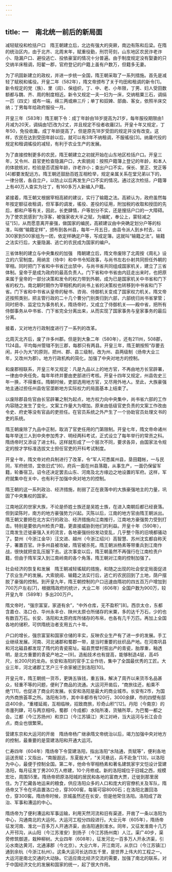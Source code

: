 ```yaml
---
---
---
```

title: 一　南北统一前后的新局面
---




减轻赋役和检括户口　隋王朝建立后，北边有强大的突厥，南边有陈和后梁。在隋的统治区内，由于北齐、北周末年，赋重役勤，刑罚苛刻，山东地区农民诈老诈小、隐漏户口、避役逃亡、投依豪室的情况十分普遍。由于制度规定没有娶妻的只交纳半床租调，阳翟一郡，官府登记的户籍上虽有户数万，但籍多无妻。

为了巩固新建立的政权，并进一步统一全国，隋王朝采取了一系列措施。首先是减轻了赋税和徭役。开皇二年（582年），隋文帝颁布了关于均田和租调的新令[1]。新令规定的党（族）、里（闾）、保组织，丁、中、老、小年限，丁男、妇人受田数额都与魏、齐、周的制度相近。新令又规定一夫一妇为一床，交纳租粟三石，调绢一匹（四丈）或布一端，绵三两或麻三斤；单丁和奴婢、部曲、客女，依照半床交纳；丁男每年给政府服役一月。

开皇三年（583年）隋王朝下令：成丁年龄由18岁提高为21岁，每年服役期限由1月减为20天，调绢由1匹改为2丈，并且规定不役者收庸[2]。开皇十年又规定，丁年50，免役收庸。成丁年龄提高了，但是原先18岁受田的规定并没有改变。这样，农民在达到受田年龄以后，就可以有3年不纳租调，不服徭役[3]。纳庸代役的规定和租调徭役的减轻，有利于农业生产的发展。

为了直接控制更多的农民，隋王朝建立之初就开始在山东地区检括户口。开皇三年，又令州、县官吏检查隐漏户口，大索貌阅：按照户籍簿上登记的年龄，和本人的体貌核对，检验是否谎报年龄，诈老诈小；查出户口不实，保长、里正、党正等[4]都要发配远方。隋王朝还鼓励百姓互相检举，规定亲属关系在堂兄弟以下的，一律分居，各自立户，以防止以后再发生户口不实的情况。通过这次检括，户籍簿上有40万人查实为壮丁，有160多万人新编入户籍。

紧接着，隋王朝又根据宰相高颍的建议，实行了输籍之法。高颍认为，政府虽然每年按定额征收租调，但军事的调发，徭役、差役的征用，附加税的收取和授田的先后，都和户等有关，因此，长吏肆情，户等划分不实，还是搜括户口的一大障碍。为了使农民感到“为浮客，被强家收大半之赋，为编甿，奉公上，蒙轻减之征”[5]，从而愿意离开豪强，做国家的编民，高颍建议由中央确定划分户等的标准，叫做“输籍定样”，颁布到各州县，每年一月五日，由县令派人到乡村去，以300家到500家组为一团，依定样确定户等，写成定簿。这就叫“输籍之法”。输籍之法实行后，大量隐漏、逃亡的农民成为国家的编户。

三省体制的建立与中央集权的加强　隋朝建立后，隋文帝废除了北周按《周礼》设立的六官制度。用纳言（侍中）和中书令知政事，与尚书左右仆射共同担任外朝的宰相。同时把门下省和中书省迁出禁中，与尚书省共同组成国家机关，建立了三省体制。皇帝于是成为政府的最高负责人。门下省和中书省由内廷走出来时，也把原来属于皇帝的一部分决策和发令的权力带到外朝，成为已是国家机关中书省和门下省的权力。南北朝时期作为宰相机构的尚书上省的决策权也转移到中书省和门下省。门下省和中书省从皇帝的秘书、咨询、侍御机关变成了国家权力机关。隋文帝还按照类别，把主管行政的二十几个曹分门别类归到六部，六部统归尚书省掌管；同时把寺、监定位为事务机关。隋炀帝时，又成立了侍御机关——殿中省，把所有侍御事务从中书省、门下省完全分离出来，从而实现了国家事务与皇家事务的最后分离。

接着，又对地方行政制度进行了一系列的改革。

北周灭北齐后，废了许多州郡。但是到大象二年（580年），还有211州，508郡，1124县。平均每州管辖不到三郡，每郡只有两县。开皇三年，隋王朝按照“存要去闲，并小为大”的原则，把州、郡、县三级制，改为州、县两级制（炀帝大业三年，又改州为郡）。地方行政机构的简化，加强了中央对地方的控制。

和废郡相联系，开皇三年又规定：凡是九品以上的地方官，不再由地方长官辟署，一律由中央任免，每年年终并要由吏部进行考核。开皇十四年又规定，州县佐史三年一换，不得重任。隋朝时候，吏部选用地方官，又尽用外地人。至此，大族豪强地主通过担任州县佐官垄断地方实际权力的局面基本上结束了。

以废除郡县佐官由长官辟署之制为起点，地方权力向中央集中，尚书省六部的工作内容随之发生了变化，文案工作量大为增加。原来由低级官吏负责的文案工作改由令史、府史等没有官品的吏担任。在官员系统之外产生了一个协助官员处理文书的吏的系统。

隋王朝废除了九品中正制，取消了官吏任用的门第限制。开皇七年，隋文帝命诸州每年举送三人到中央参加秀才、明经两科考试，正式设立了每年举行的常贡之科。隋炀帝时又添设了进士科。这样就形成了一个层次不同，要求各异，由国家法令规定的按才学标准选拔文士担任官吏的开科考试制度。

开皇十年，隋文帝对府兵制进行了改革，令“军人可悉属州县，垦田籍帐，一与民同，军府统领，宜依旧式”[6]，府兵一面在州县落籍，从事生产，一面仍保留军籍，轮番宿卫。诏令还决定罢去山东、河南及北方缘边之地设置的军府。这样，军府就集中在关中，也有利于加强中央对地方的控制。

隋王朝的这一系列政治、经济措施，削弱了正在衰落中的大族豪强地主的力量，巩固了中央集权的国家。

江南地区的世家大族，不论是侨姓士族还是吴姓士族，在进入南朝后都已经衰落。但到梁陈时，南方的地方豪强势力兴起。灭陈以后，江南的地方官由隋王朝派出。隋王朝又要把在北方实行的政治、经济措施向江南推行，江南地方豪强势力受到打击。特别是要依内州检责户籍，更直接威胁到他们的利益。开皇十年（590年），江南发生迁徙豪强入关的流言，各地豪强纷纷发动变乱，几乎整个陈的旧境都骚动了。婺州（今浙江金华）汪文进、越州（今浙江绍兴）高智慧、苏州沈玄都自称天子，署置百官。许多州县被攻破，隋官被杀死。隋王朝派杨素等带重兵到江南作战，很快就把变乱压服下去。这次事变以后，隋王朝虽然不再强行在江南检责户籍，但由于隋军深入到江南岭南的各个角落，隋王朝对江南的控制加强了。

社会经济的恢复和发展　隋王朝减轻徭赋的措施，和随之出现的社会安定局面促进了农业生产的发展。大索貌阅、输籍之法实行后，逃亡的农民回到了土地，荫户摆脱了豪强的控制。到开皇九年，隋王朝控制的户口迅速由隋初的四五百万户增加到700万户左右[7]，根据隋政府的统计，大业二年（606年）全国户数为900万，较开皇九年（589年）多出200万户。

隋文帝时，“强宗富室，家道有余”，“中外仓库，无不盈积”[8]。西京太仓，东都含嘉仓、洛口仓、华州永丰仓、陕州太原仓所储存的米粟，多的达千万石，少的也有数百万石。长安、洛阳和太原府库所储存的布帛，也各有几千万匹。再加上全国各地的储积，可供隋统治者支用五六十年。

户口的增长，强宗富室和国家仓储的丰实，反映农业生产有了进一步的发展。手工业继续发展。河南、河北诸郡和蜀郡一带，是当时重要的丝织品产地。在河南巩县和河北磁县都发现了隋代的青瓷窑址。磁县贾壁村窑出产的青瓷，胎厚重，釉透明，是北方重要的青瓷产地之一[9]。造船技术也有提高，能够制造4层，高45尺，长200尺的龙舟。长安和洛阳的官手工业作坊，集中了全国最优秀的工匠。大业三年，河北诸郡工艺户三千余家被迁到洛阳[10]。

开皇元年，隋王朝统一货币，更铸五铢钱，重五铢，解决了周齐以来货币名品甚众，轻重不等的问题，便利了商品的流通。大运河开凿后，“商旅往还，船乘不绝”[11]，也促进了商业的发展。长安和洛阳是最大的商业城市。长安有2市，为国内外商旅荟萃之所。洛阳有3市，其中丰都市有120行，3000余肆，市的四壁有邸店400余，“重楼延阁，互相临映，招致商旅，珍奇山积”[12]。丹阳（今南京）的市廛列肆，可与两京相埒。蜀郡（今成都）水陆所凑，货殖所萃，为巴蜀一都之会。江都（今江苏扬州）和京口（今江苏镇江）夹江对峙，当大运河与长江会合点，商业也很繁荣。

营建东京和大运河的开凿　隋炀帝杨广继承隋文帝统治以后，竭力加强中央对地方的控制，最重要的是营建洛阳和开通大运河。

仁寿四年（604年）隋炀帝下令营建洛阳，指出洛阳“水陆通，贡赋等”，便利各地运送贡赋；又指出，“南服遐远，东夏殷大”，“关河悬远，兵不赴急”[13]，以洛阳为中心，最便于控制全国。第二年，他命令宰相杨素和著名建筑家宇文恺设计营建洛阳，每月征发丁男200万人修建，10个月修成。新的洛阳城位于旧城之西，规模宏壮，周围55里。隋炀帝把原洛阳城的居民和各地的富商大贾，迁徙到那里居住。为了贮藏各地运来的粮食，供应洛阳众多的人口和庞大的官僚机关及军队，隋炀帝又下令在巩县置洛口仓，穿3000窖，每窖可容8000石；在洛阳北置回洛仓，穿300窖。隋炀帝时候，京城虽然还在长安，但是他常住洛阳。洛阳成了政治、军事和漕运的中心。

隋炀帝为了便利漕运和军事运输，利用天然河流和旧有渠道，开凿了一条以洛阳为中心，沟通南北的大运何。大运河工程分四段进行。大业元年（605年），隋炀帝征发河南、淮北一百多万人开通济渠，由洛阳通到淮水。同年，又征发淮南十几万人开邗沟，从山阳（今江苏淮安）到扬子（今江苏扬州南）人江。渠广40步，渠旁修筑御道，栽种柳树。大业四年（608年），征发河北一百多万人开永济渠，引沁水南达黄河，北通涿郡（今北京）。大业六年，开江南河，从京口（今江苏镇江）通到余杭（今浙江杭州）。这条大运河长达四五千里，是世界上伟大的工程之一。大运河是南北交通的大动脉。它适应南北经济交流的需要，加强了南北的联系，对于中国经济文化的发展和国家的统一，起了很大作用。